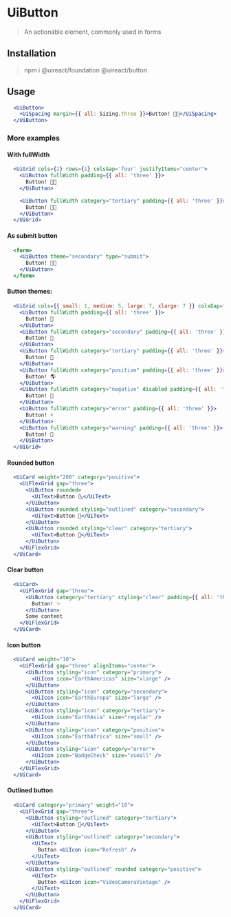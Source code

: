 
# UiButton

> An actionable element, commonly used in forms

## Installation

> npm i @uireact/foundation @uireact/button

## Usage

```jsx live scope={{UiButton, UiSpacing, Sizing}}
  <UiButton>
    <UiSpacing margin={{ all: Sizing.three }}>Button! 💅🏾</UiSpacing>
  </UiButton>
```

### More examples

#### With fullWidth

```jsx live scope={{UiGrid, UiButton, UiSpacing}}
  <UiGrid cols={2} rows={1} colsGap='four' justifyItems="center">
    <UiButton fullWidth padding={{ all: 'three' }}>
      Button! 💅🏾
    </UiButton>

    <UiButton fullWidth category="tertiary" padding={{ all: 'three' }}>
      Button! 💅🏾
    </UiButton>
  </UiGrid>
```

#### As submit button

```jsx live scope={{UiButton}}
  <form>
    <UiButton theme="secondary" type="submit">
      Button! 💅🏾
    </UiButton>
  </form>
```

#### Button themes:

```jsx live scope={{UiGrid, UiButton}}
  <UiGrid cols={{ small: 1, medium: 5, large: 7, xlarge: 7 }} colsGap="three" rowsGap="three" justifyItems="center">
    <UiButton fullWidth padding={{ all: 'three' }}>
      Button! 🐬
    </UiButton>
    <UiButton fullWidth category="secondary" padding={{ all: 'three' }}>
      Button! 🐉
    </UiButton>
    <UiButton fullWidth category="tertiary" padding={{ all: 'three' }}>
      Button! 🌹
    </UiButton>
    <UiButton fullWidth category="positive" padding={{ all: 'three' }}>
      Button! 🌎
    </UiButton>
    <UiButton fullWidth category="negative" disabled padding={{ all: 'three' }}>
      Button! 🌈
    </UiButton>
    <UiButton fullWidth category="error" padding={{ all: 'three' }}>
      Button! ⚡️
    </UiButton>
    <UiButton fullWidth category="warning" padding={{ all: 'three' }}>
      Button! 🌋
    </UiButton>
  </UiGrid>
```

#### Rounded button

```jsx live scope={{UiCard, UiFlexGrid, UiText, UiButton}}
  <UiCard weight="200" category="positive">
    <UiFlexGrid gap="three">
      <UiButton rounded>
        <UiText>Button 🌜</UiText>
      </UiButton>
      <UiButton rounded styling="outlined" category="secondary">
        <UiText>Button 🍻</UiText>
      </UiButton>
      <UiButton rounded styling="clear" category="tertiary">
        <UiText>Button 📡</UiText>
      </UiButton>
    </UiFlexGrid>
  </UiCard>
```

#### Clear button

```jsx live scope={{UiCard, UiFlexGrid, UiButton}}
  <UiCard>
    <UiFlexGrid gap="three">
      <UiButton category="tertiary" styling="clear" padding={{ all: 'three' }}>
        Button! ✨
      </UiButton>
      Some content
    </UiFlexGrid>
  </UiCard>
```

#### Icon button

```jsx live scope={{UiCard, UiFlexGrid, UiIcon, UiButton}}
  <UiCard weight="10">
    <UiFlexGrid gap="three" alignItems="center">
      <UiButton styling="icon" category="primary">
        <UiIcon icon="EarthAmericas" size="xlarge" />
      </UiButton>
      <UiButton styling="icon" category="secondary">
        <UiIcon icon="EarthEuropa" size="large" />
      </UiButton>
      <UiButton styling="icon" category="tertiary">
        <UiIcon icon="EarthAsia" size="regular" />
      </UiButton>
      <UiButton styling="icon" category="positive">
        <UiIcon icon="EarthAfrica" size="small" />
      </UiButton>
      <UiButton styling="icon" category="error">
        <UiIcon icon="BadgeCheck" size="xsmall" />
      </UiButton>
    </UiFlexGrid>
  </UiCard>
```

#### Outlined button

```jsx live scope={{UiCard, UiFlexGrid, UiText, UiButton, UiIcon}}
  <UiCard category="primary" weight="10">
    <UiFlexGrid gap="three">
      <UiButton styling="outlined" category="tertiary">
        <UiText>Button 🐼</UiText>
      </UiButton>
      <UiButton styling="outlined" category="secondary">
        <UiText>
          Button <UiIcon icon="Refresh" />
        </UiText>
      </UiButton>
      <UiButton styling="outlined" rounded category="positive">
        <UiText>
          Button <UiIcon icon="VideoCameraVintage" />
        </UiText>
      </UiButton>
    </UiFlexGrid>
  </UiCard>
```

